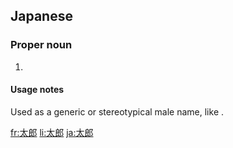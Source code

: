 ==Japanese==
{{ja-kanjitab|た|ろう|yomi=o}}

===Proper noun===
{{ja-pos|proper|たろう|hhira=たらう}}

# {{given name|male|lang=ja|sort=たろう}}

====Usage notes====
Used as a generic or stereotypical male name, like {{m|en|Joe}}.

[[fr:太郎]]
[[li:太郎]]
[[ja:太郎]]